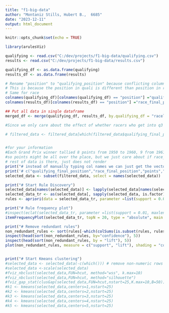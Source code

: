 ```yaml
---
title: "f1-big-data"
author: "Montaniz Stills, Hubert B.,  6685"
date: "2023-12-11"
output: html_document
---
```


```r
knitr::opts_chunk$set(echo = TRUE)
```


```r
library(arulesViz)

qualifying <- read.csv("C:/dev/projects/f1-big-data/qualifying.csv")
results <- read.csv("C:/dev/projects/f1-big-data/results.csv")

qualifying_df <- as.data.frame(qualifying)
results_df <- as.data.frame(results)

# Rename "position" to "qualifying_position" because conflicting column position names in races df and quali df
# This is because the position in quali is different than position in race (race position 1 = win, race position 1 = person who finish first in quali)
# Same for race
colnames(qualifying_df)[colnames(qualifying_df) == "position"] ="qualifying_final_position"
colnames(results_df)[colnames(results_df) == "position"] ="race_final_position"

## Put all data in single dataframe
merged_df <- merge(qualifying_df, results_df, by.qualifying_df = "raceld", by.results_df = "raceld")

#Since we only care about the effect of whether racers who get into q3 on the results in the race, we drop all rows where racers dont get into q3 (q3 != "\\N")

# filtered_data <- filtered_data[which(filtered_data$qualifying_final_position<=10)]


#for your information
#Each Grand Prix winner tallied 8 points from 1950 to 1960, 9 from 1961 to 1990, 10 between 1991 and 2009, and 25 since 2010.
#so points might be all over the place, but we just care about if race_final_position = 1, that means they won the race
# rest of data is there, just does not render
print("# instead of manually typing col names we can just get the vector of col names from the df with names(df)")
print('# c("qualifying_final_position","race_final_position","points","driverId","q3","raceId","number","rank","time","fastestLapTime","laps")')
selected_data <- subset(filtered_data, select = names(selected_data))

print("# Start Rule Discovery")
selected_data[names(selected_data)] <- lapply(selected_data[names(selected_data)], factor)
selected_data_tr <- as(selected_data[, sapply(selected_data, is.factor)], "transactions")
rules <- apriori(data = selected_data_tr, parameter =list(support = 0.01, confidence = 0.05, maxlen = 10, minlen = 3), appearance = list (rhs="race_final_position=1"))

print("# Rule frequency plot")
#inspect(eclat(selected_data_tr, parameter =list(support = 0.01, maxlen = 10, minlen = 3)))
itemFrequencyPlot(selected_data_tr, topN = 20, type = "absolute", main = "Item frequency")

print("# Remove redundant rules")
non_redundant_rules <- sort(rules[-which(colSums(is.subset(rules, rules)) > 1)], by = "lift")
inspect(head(sort(non_redundant_rules, by="confidence"), 5))
inspect(head(sort(non_redundant_rules, by = "lift"), 5))
plot(non_redundant_rules, measure = c("support", "lift"), shading = "confidence")


print("# Start Kmeans clustering")
#selected_data <- selected_data(-c(which())) # remove non-numeric rows
#selected_data <-scale(selected_data)
#fviz_nbclust(selected_data,FUN=hcut, method="wss", k.max=10)
#fviz_nbclust(selected_data,FUN=hcut, method="silhouette")
#fviz_gap_stat(clusGap(selected_data,FUN=hcut,nstart=25,K.max=10,B=50))
#k1 <- kmeans(selected_data,centers=1,nstart=25)
#k2 <- kmeans(selected_data,centers=2,nstart=25)
#k3 <- kmeans(selected_data,centers=3,nstart=25)
#k4 <- kmeans(selected_data,centers=4,nstart=25)
#k5 <- kmeans(selected_data,centers=5,nstart=25)

```
